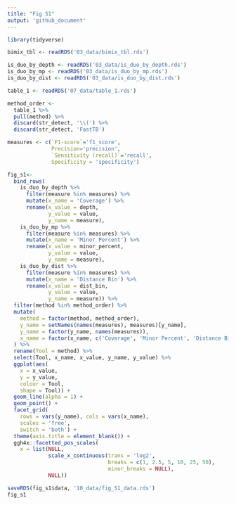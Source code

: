 ```yaml
---
title: "Fig S1"
output: 'github_document'
---
```



```r
library(tidyverse)

bimix_tbl <- readRDS('03_data/bimix_tbl.rds')

is_duo_by_depth <- readRDS('03_data/is_duo_by_depth.rds') 
is_duo_by_mp <- readRDS('03_data/is_duo_by_mp.rds')
is_duo_by_dist <- readRDS('03_data/is_duo_by_dist.rds')

table_1 <- readRDS('07_data/table_1.rds')

method_order <- 
  table_1 %>%
  pull(method) %>% 
  discard(str_detect, '\\(') %>% 
  discard(str_detect, 'FastTB')
```


```r
measures <- c(`F1-score`='f1_score', 
              Precision='precision', 
              `Sensitivity (recall)`='recall', 
              Specificity = 'specificity')

fig_s1<-
  bind_rows(
    is_duo_by_depth %>% 
      filter(measure %in% measures) %>% 
      mutate(x_name = 'Coverage') %>% 
      rename(x_value = depth,
             y_value = value,
             y_name = measure),
    is_duo_by_mp %>% 
      filter(measure %in% measures) %>% 
      mutate(x_name = 'Minor Percent') %>% 
      rename(x_value = minor_percent,
             y_value = value,
             y_name = measure),
    is_duo_by_dist %>% 
      filter(measure %in% measures) %>% 
      mutate(x_name = 'Distance Bin') %>% 
      rename(x_value = dist_bin,
             y_value = value,
             y_name = measure)) %>% 
  filter(method %in% method_order) %>%
  mutate(
    method = factor(method, method_order),
    y_name = setNames(names(measures), measures)[y_name],
    y_name = factor(y_name, names(measures)),
    x_name = factor(x_name, c('Coverage', 'Minor Percent', 'Distance Bin')),
  ) %>% 
  rename(Tool = method) %>% 
  select(Tool, x_name, x_value, y_name, y_value) %>% 
  ggplot(aes(
    x = x_value, 
    y = y_value,
    colour = Tool,
    shape = Tool)) +
  geom_line(alpha = 1) +
  geom_point() +
  facet_grid(
    rows = vars(y_name), cols = vars(x_name),
    scales = 'free',
    switch = 'both') +
  theme(axis.title = element_blank()) +
  ggh4x::facetted_pos_scales(
    x = list(NULL,
             scale_x_continuous(trans = 'log2',
                                breaks = c(1, 2.5, 5, 10, 25, 50),
                                minor_breaks = NULL), 
             NULL))

saveRDS(fig_s1$data, '10_data/fig_S1_data.rds')
fig_s1
```
